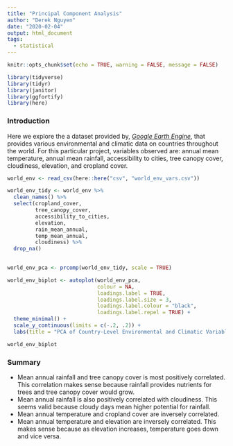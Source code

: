 ```yaml
---
title: "Principal Component Analysis"
author: "Derek Nguyen"
date: "2020-02-04"
output: html_document
tags:
  - statistical
---
```


```r
knitr::opts_chunk$set(echo = TRUE, warning = FALSE, message = FALSE)

library(tidyverse)
library(tidyr)
library(janitor)
library(ggfortify)
library(here)
```


### Introduction 

Here we explore the a dataset provided by, *[Google Earth Engine](https://developers.google.com/earth-engine/datasets/catalog)*, that provides various environmental and climatic data on countries throughout the world. For this particular project, variables observed are: annual mean temperature, annual mean rainfall, accessibility to cities, tree canopy cover, cloudiness, elevation, and cropland cover.  

```r
world_env <- read_csv(here::here("csv", "world_env_vars.csv"))
```

```r
world_env_tidy <- world_env %>% 
  clean_names() %>% 
  select(cropland_cover,
         tree_canopy_cover, 
         accessibility_to_cities, 
         elevation, 
         rain_mean_annual,
         temp_mean_annual,
         cloudiness) %>% 
  drop_na()
  
```

```r

world_env_pca <- prcomp(world_env_tidy, scale = TRUE)
```

```r


world_env_biplot <- autoplot(world_env_pca,
                             colour = NA,
                             loadings.label = TRUE,
                             loadings.label.size = 3,
                             loadings.label.colour = "black",
                             loadings.label.repel = TRUE) +
  theme_minimal() + 
  scale_y_continuous(limits = c(-.2, .2)) +
  labs(title = "PCA of Country-Level Environmental and Climatic Variables")

world_env_biplot
```



### Summary
- Mean annual rainfall and tree canopy cover is most positively correlated. This correlation makes sense because rainfall provides nutrients for trees and tree canopy cover would grow. 
- Mean annual rainfall is also positively correlated with cloudiness. This seems valid because cloudy days mean higher potential for rainfall. 
- Mean annual temperature and cropland cover are inversely correlated. 
- Mean annual temperature and elevation are inversely correlated. This makes sense because as elevation increases, temperature goes down and vice versa.


























